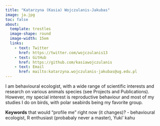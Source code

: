 ```yaml
---
title: "Katarzyna (Kasia) Wojczulanis-Jakubas"
image: ja.jpg
toc: false
about: 
  template: trestles
  image-shape: round
  image-width: 15em
  links:
    - text: Twitter
      href: https://twitter.com/wojczulanis13
    - text: GitHub
      href: https://github.com/kasiawojczulanis
    - text: Email
      href: mailto:katarzyna.wojczulanis-jakubas@ug.edu.pl
---
```


I am behavioural ecologist, with a wide range of scientific interests and research on various animals species (see Projects and Publications). However, my special interest is reproductive behaviour and most of my studies I do on birds, with polar seabirds being my favorite group.

**Keywords** that would "profile me" right now (it changes)? - behavioural ecologist, R enthusiast (probabaly never a master), Yuki' kahu

